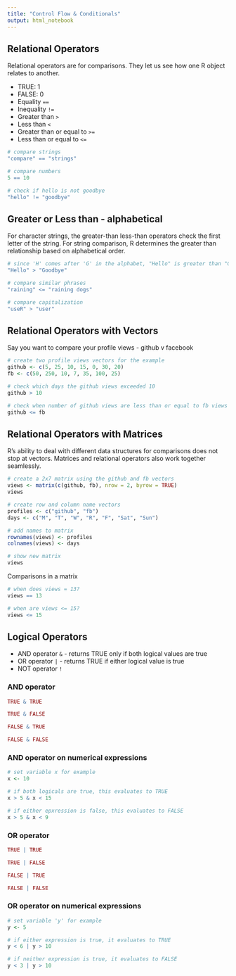 ```yaml
---
title: "Control Flow & Conditionals"
output: html_notebook
---
```


## Relational Operators
Relational operators are for comparisons. They let us see how one R object relates to another.

* TRUE: 1
* FALSE: 0
* Equality `==`
* Inequality `!=`
* Greater than `>`
* Less than `<`
* Greater than or equal to `>=`
* Less than or equal to `<=`


```r
# compare strings
"compare" == "strings"

# compare numbers
5 == 10

# check if hello is not goodbye
"hello" != "goodbye"

```

## Greater or Less than - alphabetical
For character strings, the greater-than less-than operators check the first letter of the string. For string comparison, R determines the greater than relationship based on alphabetical order. 
```r
# since 'H' comes after 'G' in the alphabet, "Hello" is greater than "Goodbye"
"Hello" > "Goodbye"

# compare similar phrases
"raining" <= "raining dogs"

# compare capitalization
"useR" > "user"
```

## Relational Operators with Vectors
Say you want to compare your profile views - github v facebook
```r
# create two profile views vectors for the example
github <- c(5, 25, 10, 15, 0, 30, 20)
fb <- c(50, 250, 10, 7, 35, 100, 25)

# check which days the github views exceeded 10
github > 10

# check when number of github views are less than or equal to fb views
github <= fb
```

## Relational Operators with Matrices
R's ability to deal with different data structures for comparisons does not stop at vectors. Matrices and relational operators also work together seamlessly.
```r
# create a 2x7 matrix using the github and fb vectors
views <- matrix(c(github, fb), nrow = 2, byrow = TRUE)
views

# create row and column name vectors
profiles <- c("github", "fb")
days <- c("M", "T", "W", "R", "F", "Sat", "Sun")

# add names to matrix
rownames(views) <- profiles
colnames(views) <- days

# show new matrix
views
```

Comparisons in a matrix
```r
# when does views = 13?
views == 13

# when are views <= 15?
views <= 15
```

## Logical Operators

* AND operator `&` - returns TRUE only if both logical values are true
* OR operator `|` - returns TRUE if either logical value is true
* NOT operator `!`

### AND operator
```r
TRUE & TRUE

TRUE & FALSE

FALSE & TRUE

FALSE & FALSE
```

### AND operator on numerical expressions
```r
# set variable x for example
x <- 10

# if both logicals are true, this evaluates to TRUE
x > 5 & x < 15

# if either epxression is false, this evaluates to FALSE
x > 5 & x < 9

```


### OR operator
```r
TRUE | TRUE

TRUE | FALSE

FALSE | TRUE

FALSE | FALSE
```

### OR operator on numerical expressions
```r
# set variable 'y' for example
y <- 5

# if either expression is true, it evaluates to TRUE
y < 6 | y > 10

# if neither expression is true, it evaluates to FALSE
y < 3 | y > 10
```

